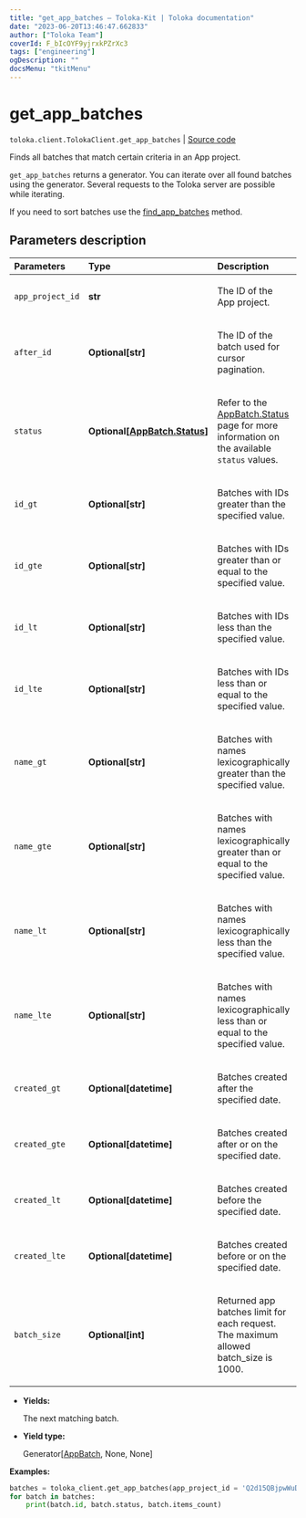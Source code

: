 ```yaml
---
title: "get_app_batches — Toloka-Kit | Toloka documentation"
date: "2023-06-20T13:46:47.662833"
author: ["Toloka Team"]
coverId: F_bIcOYF9yjrxkPZrXc3
tags: ["engineering"]
ogDescription: ""
docsMenu: "tkitMenu"
---
```


# get_app_batches

`toloka.client.TolokaClient.get_app_batches` | [Source code](https://github.com/Toloka/toloka-kit/blob/v1.2.0/src/client/__init__.py#L4131)

Finds all batches that match certain criteria in an App project.

`get_app_batches` returns a generator. You can iterate over all found batches using the generator. Several requests to the Toloka server are possible while iterating.

If you need to sort batches use the [find_app_batches](/docs/toloka-kit/reference/toloka.client.TolokaClient.find_app_batches) method.

## Parameters description

| Parameters | Type | Description |
| :----------| :----| :-----------|
`app_project_id`|**str**|<p>The ID of the App project.</p>
`after_id`|**Optional\[str\]**|<p>The ID of the batch used for cursor pagination.</p>
`status`|**Optional\[[AppBatch.Status](/docs/toloka-kit/reference/toloka.client.app.AppBatch.Status)\]**|<p>Refer to the [AppBatch.Status](/docs/toloka-kit/reference/toloka.client.app.AppBatch.Status) page for more information on the available `status` values.</p>
`id_gt`|**Optional\[str\]**|<p>Batches with IDs greater than the specified value.</p>
`id_gte`|**Optional\[str\]**|<p>Batches with IDs greater than or equal to the specified value.</p>
`id_lt`|**Optional\[str\]**|<p>Batches with IDs less than the specified value.</p>
`id_lte`|**Optional\[str\]**|<p>Batches with IDs less than or equal to the specified value.</p>
`name_gt`|**Optional\[str\]**|<p>Batches with names lexicographically greater than the specified value.</p>
`name_gte`|**Optional\[str\]**|<p>Batches with names lexicographically greater than or equal to the specified value.</p>
`name_lt`|**Optional\[str\]**|<p>Batches with names lexicographically less than the specified value.</p>
`name_lte`|**Optional\[str\]**|<p>Batches with names lexicographically less than or equal to the specified value.</p>
`created_gt`|**Optional\[datetime\]**|<p>Batches created after the specified date.</p>
`created_gte`|**Optional\[datetime\]**|<p>Batches created after or on the specified date.</p>
`created_lt`|**Optional\[datetime\]**|<p>Batches created before the specified date.</p>
`created_lte`|**Optional\[datetime\]**|<p>Batches created before or on the specified date.</p>
`batch_size`|**Optional\[int\]**|<p>Returned app batches limit for each request. The maximum allowed batch_size is 1000.</p>

* **Yields:**

  The next matching batch.

* **Yield type:**

  Generator\[[AppBatch](/docs/toloka-kit/reference/toloka.client.app.AppBatch), None, None\]

**Examples:**

```python
batches = toloka_client.get_app_batches(app_project_id = 'Q2d15QBjpwWuDz8Z321g', status = 'NEW')
for batch in batches:
    print(batch.id, batch.status, batch.items_count)
```